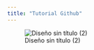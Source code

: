 ```yaml
---
title: "Tutorial Github"
---
```


![Diseño sin título (2)](https://user-images.githubusercontent.com/67286095/140614966-efad73b6-bf14-47e4-b42c-bb4c16d82c9a.jpg)
